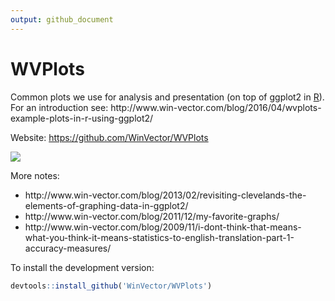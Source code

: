 ```yaml
---
output: github_document
---
```



<!-- README.md is generated from README.Rmd. Please edit that file -->




# WVPlots

Common plots we use for analysis and presentation (on top of ggplot2 in [R](https://cran.r-project.org)).  For an introduction see: http://www.win-vector.com/blog/2016/04/wvplots-example-plots-in-r-using-ggplot2/

Website: [https://github.com/WinVector/WVPlots](https://github.com/WinVector/WVPlots)

![](https://github.com/WinVector/WVPlots/raw/master/tools/WVPlots.png)

More notes:

 * http://www.win-vector.com/blog/2013/02/revisiting-clevelands-the-elements-of-graphing-data-in-ggplot2/
 * http://www.win-vector.com/blog/2011/12/my-favorite-graphs/
 * http://www.win-vector.com/blog/2009/11/i-dont-think-that-means-what-you-think-it-means-statistics-to-english-translation-part-1-accuracy-measures/

To install the development version:

```r
devtools::install_github('WinVector/WVPlots')
```


